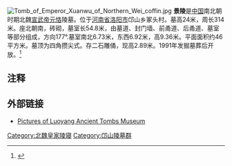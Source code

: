 {{文物保护单位
| 级别 = 全国
| 名称 = [[邙山陵墓群|邙山陵墓群]]<br />北魏景陵
| 图片 = Northern Wei Tomb of Emperor Xuanwu, 499-515 AD (01).jpg
|说明 = [[魏宣武帝|魏宣武帝]]景陵
| 编号 = 5-171
| 分类 = 古墓葬
| 时代 = [[北魏|北魏]]
| 所在 = [[河南省|河南省]] [[洛阳市|洛阳市]] [[孟津县|孟津县]]
| 登录 = 2001年
| Cat = 河南全国重点文物保护单位
}}
[[Image:Tomb_of_Emperor_Xuanwu_of_Northern_Wei_coffin.jpg|thumb]]
'''景陵'''是[[中国|中国]]南北朝时期北魏[[北魏宣武帝|宣武帝元恪]]陵墓。位于[[河南省|河南省]][[洛阳市|洛阳市]]邙山乡冢头村。墓高24米，周长314米。座北朝南，砖砌，墓室长54.8米，由墓道、封门墙、前甬道、后甬道、墓室等部分组成，方向177°.墓室南北6.73米，东西6.92米，高9.36米。平面面积约46平方米。墓顶为四角攒尖式。存二石雕俑，现高2.89米。1991年发掘墓葬后开放。<ref>{{cite web|author=考古|title=北魏宣武帝景陵发掘报告|url=http://www.cnki.net/KCMS/detail/detail.aspx?QueryID=34&CurRec=1&recid=&filename=KAGU199409002&dbname=CJFD9495&dbcode=CJFQ&pr=&urlid=&yx=&v=MDU3MDU3S3hGOVhNcG85RlpvUjhlWDFMdXhZUzdEaDFUM3FUcldNMUZyQ1VSTDZmYitabkZ5SGtXcnJJTGl6TWU=|accessdate=1994年09期}}{{dead link|date=2018年3月 |bot=InternetArchiveBot |fix-attempted=yes }}</ref>

==注释==
<references/>

==外部链接==
{{commons|Category:Tomb of Emperor Xuanwu of Northern Wei}}
* [https://web.archive.org/web/20160307023035/http://picasaweb.google.com/GaryLeeTodd/LuoyangTombMuseum Pictures of Luoyang Ancient Tombs Museum]

[[Category:北魏皇家陵寝|Category:北魏皇家陵寝]]
[[Category:邙山陵墓群|Category:邙山陵墓群]]